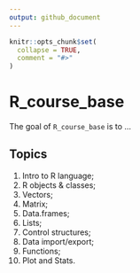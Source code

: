 ```yaml
---
output: github_document
---
```


<!-- README.md is generated from README.Rmd. Please edit that file -->

```r
knitr::opts_chunk$set(
  collapse = TRUE,
  comment = "#>"
)
```

# R_course_base

<!-- badges: start -->
<!-- badges: end -->

The goal of `R_course_base` is to ...


## Topics

1. Intro to R language;
2. R objects & classes;
3. Vectors;
4. Matrix;
5. Data.frames;
6. Lists;
7. Control structures;
8. Data import/export;
9. Functions;
10. Plot and Stats.